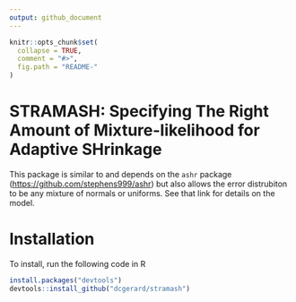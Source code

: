 ```yaml
---
output: github_document
---
```


<!-- README.md is generated from README.Rmd. Please edit that file -->

```r
knitr::opts_chunk$set(
  collapse = TRUE,
  comment = "#>",
  fig.path = "README-"
)
```
# STRAMASH: Specifying The Right Amount of Mixture-likelihood for Adaptive SHrinkage
This package is similar to and depends on the `ashr` package
([https://github.com/stephens999/ashr](https://github.com/stephens999/ashr))
but also allows the error distrubiton to be any mixture of normals or
uniforms. See that link for details on the model.

# Installation
To install, run the following code in R

```r
install.packages("devtools")
devtools::install_github("dcgerard/stramash")
```
